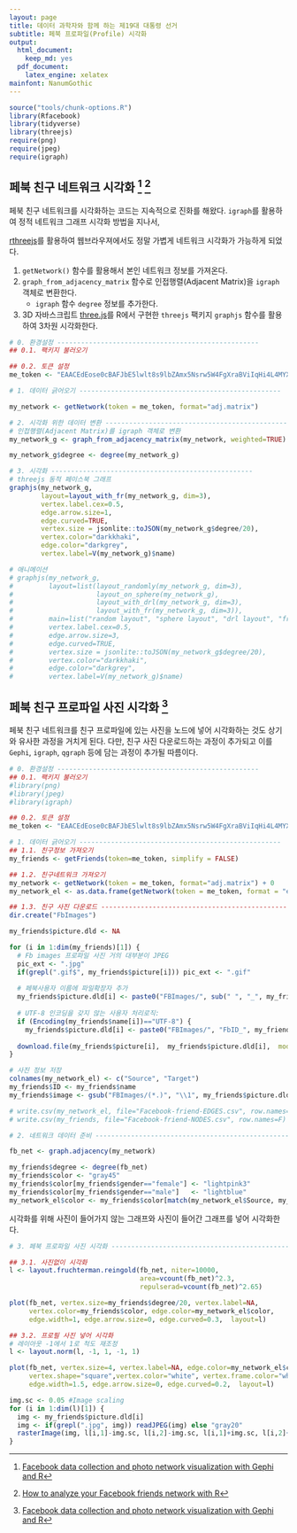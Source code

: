 ```yaml
---
layout: page
title: 데이터 과학자와 함께 하는 제19대 대통령 선거
subtitle: 페북 프로파일(Profile) 시각화
output:
  html_document: 
    keep_md: yes
  pdf_document:
    latex_engine: xelatex
mainfont: NanumGothic
---
```


```r
source("tools/chunk-options.R")
library(Rfacebook)
library(tidyverse)
library(threejs)
require(png)
require(jpeg)
require(igraph)
```

## 페북 친구 네트워크 시각화 [^kateo-facebook-viz] [^facebook-igraph]

[^facebook-igraph]: [How to analyze your Facebook friends network with R](http://blog.revolutionanalytics.com/2013/11/how-to-analyze-you-facebook-friends-network-with-r.html)

페북 친구 네트워크를 시각화하는 코드는 지속적으로 진화를 해왔다. `igraph`를 활용하여 정적 네트워크 그래프 시각화 방법을 지나서,

[rthreejs](https://github.com/bwlewis/rthreejs)를 활용하여 웹브라우져에서도 정말 가볍게 네트워크 시각화가 가능하게 되었다.

1. `getNetwork()` 함수를 활용해서 본인 네트워크 정보를 가져온다.
1. `graph_from_adjacency_matrix` 함수로 인접행렬(Adjacent Matrix)을 `igraph` 객체로 변환한다.
    - `igraph` 함수 `degree` 정보를 추가한다.
1. 3D 자바스크립트 [three.js](https://threejs.org/)를 R에서 구현한 `threejs` 팩키지 `graphjs` 함수를 활용하여 3차원 시각화한다.

``` r
# 0. 환경설정 ---------------------------------------------------
## 0.1. 팩키지 불러오기

## 0.2. 토큰 설정
me_token <- "EAACEdEose0cBAFJbE5lwlt8s9lbZAmx5Nsrw5W4FgXraBViIqHi4L4MYXJ6bVlhYo4HG2ZBwyK8ZCTzr5bqLLK9xeZA1qeRHj8XmwOU1rDNM2zOAEmiZAQZBHgD3HYZChf9xEWZBoaZBpEpT2O8zEZChsjoMLkByZCXQqAg9XHgxFGp2FlcClZBl6MwGJg1gIkvK6lQZD"

# 1. 데이터 긁어오기 ---------------------------------------------------

my_network <- getNetwork(token = me_token, format="adj.matrix")

# 2. 시각화 위한 데이터 변환 ---------------------------------------------------
# 인접행렬(Adjacent Matrix)를 igraph 객체로 변환
my_network_g <- graph_from_adjacency_matrix(my_network, weighted=TRUE)

my_network_g$degree <- degree(my_network_g)

# 3. 시각화 ---------------------------------------------------
# threejs 동적 페이스북 그래프
graphjs(my_network_g, 
        layout=layout_with_fr(my_network_g, dim=3), 
        vertex.label.cex=0.5,
        edge.arrow.size=1,
        edge.curved=TRUE,
        vertex.size = jsonlite::toJSON(my_network_g$degree/20),
        vertex.color="darkkhaki",
        edge.color="darkgrey",
        vertex.label=V(my_network_g)$name)

# 애니메이션
# graphjs(my_network_g, 
#         layout=list(layout_randomly(my_network_g, dim=3),
#                     layout_on_sphere(my_network_g),
#                     layout_with_drl(my_network_g, dim=3),
#                     layout_with_fr(my_network_g, dim=3)),
#         main=list("random layout", "sphere layout", "drl layout", "fr layout"), fpl=300,
#         vertex.label.cex=0.5,
#         edge.arrow.size=3,
#         edge.curved=TRUE,
#         vertex.size = jsonlite::toJSON(my_network_g$degree/20),
#         vertex.color="darkkhaki",
#         edge.color="darkgrey",
#         vertex.label=V(my_network_g)$name)
```

## 페북 친구 프로파일 사진 시각화 [^kateo-facebook-viz]

[^kateo-facebook-viz]: [Facebook data collection and photo network visualization with Gephi and R](http://kateto.net/2014/04/facebook-data-collection-and-photo-network-visualization-with-gephi-and-r/)

페북 친구 네트워크를 친구 프로파일에 있는 사진을 노드에 넣어 시각화하는 것도 상기와 유사한 과정을 거치게 된다.
다만, 친구 사진 다운로드하는 과정이 추가되고 이를 `Gephi`, `igraph`, `qgraph` 등에 담는 과정이 추가될 따름이다.


``` r
# 0. 환경설정 ---------------------------------------------------
## 0.1. 팩키지 불러오기
#library(png)
#library(jpeg)
#library(igraph)

## 0.2. 토큰 설정
me_token <- "EAACEdEose0cBAFJbE5lwlt8s9lbZAmx5Nsrw5W4FgXraBViIqHi4L4MYXJ6bVlhYo4HG2ZBwyK8ZCTzr5bqLLK9xeZA1qeRHj8XmwOU1rDNM2zOAEmiZAQZBHgD3HYZChf9xEWZBoaZBpEpT2O8zEZChsjoMLkByZCXQqAg9XHgxFGp2FlcClZBl6MwGJg1gIkvK6lQZD"

# 1. 데이터 긁어오기 ---------------------------------------------------
## 1.1. 친구정보 가져오기
my_friends <- getFriends(token=me_token, simplify = FALSE)

## 1.2. 친구네트워크 가져오기
my_network <- getNetwork(token = me_token, format="adj.matrix") + 0
my_network_el <- as.data.frame(getNetwork(token = me_token, format = "edgelist"))

## 1.3. 친구 사진 다운로드 -----------------------------------------------------------------
dir.create("FbImages")

my_friends$picture.dld <- NA

for (i in 1:dim(my_friends)[1]) { 
  # Fb images 프로파일 사진 거의 대부분이 JPEG
  pic_ext <- ".jpg" 
  if(grepl(".gif$", my_friends$picture[i])) pic_ext <- ".gif"
  
  # 페북사용자 이름에 파일확장자 추가
  my_friends$picture.dld[i] <- paste0("FBImages/", sub(" ", "_", my_friends$name[i]), pic_ext)
  
  # UTF-8 인코딩을 갖지 않는 사용자 처리로직:
  if (Encoding(my_friends$name[i])=="UTF-8") {
    my_friends$picture.dld[i] <- paste0("FBImages/", "FbID_", my_friends$id[i], pic_ext) }
  
  download.file(my_friends$picture[i],  my_friends$picture.dld[i],  mode = 'wb')  
}

# 사진 정보 저장
colnames(my_network_el) <- c("Source", "Target")
my_friends$ID <- my_friends$name
my_friends$image <- gsub("FBImages/(*.)", "\\1", my_friends$picture.dld)

# write.csv(my_network_el, file="Facebook-friend-EDGES.csv", row.names=F)
# write.csv(my_friends, file="Facebook-friend-NODES.csv", row.names=F)

# 2. 네트워크 데이터 준비 ---------------------------------------------------

fb_net <- graph.adjacency(my_network)

my_friends$degree <- degree(fb_net)
my_friends$color <- "gray45"
my_friends$color[my_friends$gender=="female"] <- "lightpink3"
my_friends$color[my_friends$gender=="male"]   <- "lightblue"
my_network_el$color <- my_friends$color[match(my_network_el$Source, my_friends$name)]
```

시각화를 위해 사진이 들어가지 않는 그래프와 사진이 들어간 그래프를 넣어 시각화한다.

``` r
# 3. 페북 프로파일 사진 시각화 ---------------------------------------------------

## 3.1. 사진없이 시각화
l <- layout.fruchterman.reingold(fb_net, niter=10000, 
                                 area=vcount(fb_net)^2.3,
                                 repulserad=vcount(fb_net)^2.65)

plot(fb_net, vertex.size=my_friends$degree/20, vertex.label=NA, 
     vertex.color=my_friends$color, edge.color=my_network_el$color,
     edge.width=1, edge.arrow.size=0, edge.curved=0.3,  layout=l)

## 3.2. 프로필 사진 넣어 시각화
# 레이아웃 -1에서 1로 척도 재조정
l <- layout.norm(l, -1, 1, -1, 1)

plot(fb_net, vertex.size=4, vertex.label=NA, edge.color=my_network_el$color, 
     vertex.shape="square",vertex.color="white", vertex.frame.color="white",
     edge.width=1.5, edge.arrow.size=0, edge.curved=0.2,  layout=l)

img.sc <- 0.05 #Image scaling
for (i in 1:dim(l)[1]) {
  img <- my_friends$picture.dld[i]
  img <- if(grepl(".jpg", img)) readJPEG(img) else "gray20"
  rasterImage(img, l[i,1]-img.sc, l[i,2]-img.sc, l[i,1]+img.sc, l[i,2]+img.sc)
}
```
